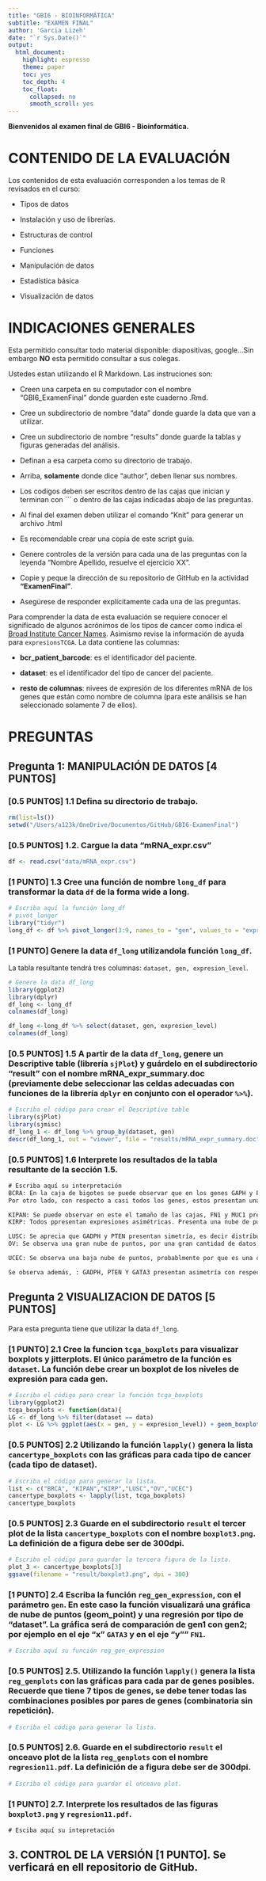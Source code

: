 ```yaml
---
title: "GBI6 - BIOINFORMÁTICA"
subtitle: "EXAMEN FINAL"
author: 'Garcia Lizeh'
date: "`r Sys.Date()`"
output:
  html_document:
    highlight: espresso
    theme: paper
    toc: yes
    toc_depth: 4
    toc_float:
      collapsed: no
      smooth_scroll: yes
---
```


**Bienvenidos al examen final de GBI6 - Bioinformática.**

# CONTENIDO DE LA EVALUACIÓN

Los contenidos de esta evaluación corresponden a los temas de R revisados en el curso:

-   Tipos de datos

-   Instalación y uso de librerías. 

-   Estructuras de control

-   Funciones

-   Manipulación de datos

-   Estadística básica

-   Visualización de datos

# INDICACIONES GENERALES

Esta permitido consultar todo material disponible: diapositivas, google...Sin embargo **NO** esta permitido consultar a sus colegas.

Ustedes estan utilizando el R Markdown. Las instruciones son:

-   Creen una carpeta en su computador con el nombre "GBI6_ExamenFinal" donde guarden este cuaderno .Rmd. 

- Cree un subdirectorio de nombre "data" donde guarde la data que van a utilizar.

- Cree un subdirectorio de nombre "results" donde guarde la tablas y figuras generadas del análisis.

-   Definan a esa carpeta como su directorio de trabajo.

-   Arriba, **solamente** donde dice "author", deben llenar sus nombres.

-   Los codigos deben ser escritos dentro de las cajas que inician y terminan con \`\`\` o dentro de las cajas indicadas abajo de las preguntas.

-   Al final del examen deben utilizar el comando "Knit" para generar un archivo .html

-   Es recomendable crear una copia de este script guía.

-   Genere controles de la versión para cada una de las preguntas con la leyenda "Nombre Apellido, resuelve el ejercicio XX". 

- Copie y peque la dirección de su repositorio de GitHub en la actividad **"ExamenFinal"**.

-   Asegúrese de responder explícitamente cada una de las preguntas.

Para comprender la data de esta evaluación se requiere conocer el significado de algunos acrónimos de los tipos de cancer como indica el [Broad Institute Cancer Names](https://gdac.broadinstitute.org/). Asimismo revise la información de ayuda para ```expresionsTCGA```. La data contiene las columnas: 

- **bcr_patient_barcode**: es el identificador del paciente. 

- **dataset**: es el identificador del tipo de cancer del paciente. 

- **resto de columnas**: nivees de expresión de los diferentes mRNA de los genes que están como nombre de columna (para este análisis se han seleccionado solamente 7 de ellos). 

# PREGUNTAS
## **Pregunta 1: MANIPULACIÓN DE DATOS [4 PUNTOS]**

### [0.5 PUNTOS] 1.1 Defina su directorio de trabajo. 
```r
rm(list=ls())
setwd("/Users/a123k/OneDrive/Documentos/GitHub/GBI6-ExamenFinal")

```

### [0.5 PUNTOS] 1.2. Cargue la data "mRNA_expr.csv"
```r
df <- read.csv("data/mRNA_expr.csv")
```

### [1 PUNTO] 1.3 Cree una función de nombre ```long_df``` para transformar la data ```df``` de la forma wide a long.

```r
# Escriba aquí la función long_df
# pivot_longer
library("tidyr")
long_df <- df %>% pivot_longer(3:9, names_to = "gen", values_to = "expresion_level")

```

### [1 PUNTO] Genere la data ```df_long``` utilizandola función ```long_df```. 
La tabla resultante tendrá tres columnas: ```dataset, gen, expresion_level```.  
```r
# Genere la data df_long 
library(ggplot2)
library(dplyr)
df_long <- long_df
colnames(df_long)

df_long <-long_df %>% select(dataset, gen, expresion_level)
colnames(df_long)

```

### [0.5 PUNTOS] 1.5 A partir de la data ```df_long```, genere un **Descriptive table** (librería ```sjPlot```) y guárdelo en el subdirectorio "result"  con el nombre **mRNA_expr_summary.doc** (previamente debe seleccionar las celdas adecuadas con funciones de la librería ```dplyr``` en conjunto con el operador ```%>%```). 
```r
# Escriba el código para crear el Descriptive table 
library(sjPlot)
library(sjmisc)
df_long_1 <- df_long %>% group_by(dataset, gen) 
descr(df_long_1, out = "viewer", file = "results/mRNA_expr_summary.doc")
```

### [0.5 PUNTOS] 1.6 Interprete los resultados de la tabla resultante de la sección 1.5. 


```tex
# Escriba aquí su interpretación 
BCRA: En la caja de bigotes se puede observar que en los genes GAPH y PTEN existe una distribución normal con respecto a la mediana, pues son más simétricos y su nivel de dispersión de los puntos es pequeña con respecto a los niveles atípicos. 
Por otro lado, con respecto a casi todos los genes, estos presentan una dispersión atípica.Se observan valores atípicos sobre la mediana y bajo la mediana, esto indica que existen niveles de expresión más bajos en ESR1, GATA3, XBP1, FN1, MUC, y en tanto a GADPH y PTEN presentan niveles de expresión altos como bajos.Por último, se obsserva una gran cantidad de puntos con respecto a otros tipos de cáncer, es decir hay una gran cantidad de datos.

KIPAN: Se puede observar en este el tamaño de las cajas, FN1 y MUC1 presenta un gran dispersión por lo contrario se puede ver que en PTEN y GATA3 se presenta una menor dispersión de los datos (caja pequeña), aqui también se observan valores atípicos de expresión; son mayores en FN1 y GATA3 y menores en ESR1, GAPH, y XBP1.
KIRP: Todos ppresentan expresiones asimétricas. Presenta una nube de puntos menor con respecto a los demás cancer esto debeido a una menor cantidad de datos. Se observa un valor atípico extremo, tienen una distribución anormal con respecto a la mediana, es decir hay casos de expresión anormales estos pueden ser afectados por factores como el cambio climático, la edad, y otros factores. GADPH y MUC1 presentan niveles de expresión altos (cajas grandes).

LUSC: Se aprecia que GADPH y PTEN presentan simetría, es decir distribución normal con respecto a la mediana. También presenta valores atípicos extremos con respecto a la mediana por lo que se observa que en GATA3, ESR1 puede haber una expresión alta de los genes o baja.
OV: Se observa una gran nube de puntos, por una gran cantidad de datos.

UCEC: Se observa una baja nube de puntos, probablmente por que es una cantidad de datos menor. Se aprecia que MUC1 presenta una distribución normal de la expresión de este gen con respecto a la media, presenta asimetría. Por otro lado, ESR1 presenta una cantidad de dispersión, por ello presenta mayor debido a su tamaño de la caja, mientras que GADPH presenta una menor dispersión de los puntos con respecto a la mediana.

Se observa además, : GADPH, PTEN Y GATA3 presentan asimetría con respecto a la mediana, es decir su nivel de expresión es normal. También se aprecia que la mayoría de genes presenta una distribución atípica extrema, se aprecia más en los genes ESR1, MUC1, PTEN pues los puntos están demasiado lejos con respecto a la mediana.

```

## **Pregunta 2 VISUALIZACION DE DATOS  [5 PUNTOS]**

Para esta pregunta tiene que utilizar la data ```df_long```. 

### [1 PUNTO] 2.1 Cree la funcion ```tcga_boxplots``` para visualizar boxplots y jitterplots. El único parámetro de la función es ```dataset```. La función debe crear un boxplot de los niveles de expresión para cada gen.

```r
# Escriba el código para crear la función tcga_boxplots
library(ggplot2)
tcga_boxplots <- function(data){
LG <- df_long %>% filter(dataset == data)
plot <- LG %>% ggplot(aes(x = gen, y = expresion_level)) + geom_boxplot() + geom_jitter(alpha=0.9, size=0.5)} 
```

### [0.5 PUNTOS] 2.2 Utilizando la función ```lapply()``` genera la lista ```cancertype_boxplots``` con las gráficas para cada tipo de cancer (cada tipo de dataset). 
```r
# Escriba el código para generar la lista.
list <- c("BRCA", "KIPAN","KIRP","LUSC","OV","UCEC")
cancertype_boxplots <- lapply(list, tcga_boxplots)
cancertype_boxplots
```

### [0.5 PUNTOS] 2.3 Guarde en el subdirectorio ```result``` el tercer plot de la lista ```cancertype_boxplots``` con el nombre ```boxplot3.png```. La definición de a figura debe ser de 300dpi. 
```r
# Escriba el código para guardar la tercera figura de la lista. 
plot_3 <- cancertype_boxplots[3]
ggsave(filename = "result/boxplot3.png", dpi = 300)
```


### [1 PUNTO] 2.4 Escriba la función ```reg_gen_expression```, con el parámetro ```gen```. En este caso la función visualizará una gráfica de nube de puntos (geom_point) y una regresión por tipo de "dataset". La gráfica será de comparación de gen1 con gen2; por ejemplo en el eje "x" ```GATA3``` y en el eje "y"" ```FN1```.  

```r
# Escriba aquí su función reg_gen_expression


```


### [0.5 PUNTOS] 2.5. Utilizando la función ```lapply()``` genera la lista ```reg_genplots``` con las gráficas para cada par de genes posibles. Recuerde que tiene 7 tipos de genes, se debe tener todas las combinaciones posibles por pares de genes (combinatoria sin repetición).
```r
# Escriba el código para generar la lista. 

```


### [0.5 PUNTOS] 2.6. Guarde en el subdirectorio ```result``` el onceavo plot de la lista ```reg_genplots``` con el nombre ```regresion11.pdf```. La definición de a figura debe ser de 300dpi. 
```r
# Escriba el código para guardar el onceavo plot. 
```


### [1 PUNTO] 2.7. Interprete los resultados de las figuras ```boxplot3.png``` y ```regresion11.pdf```.

```tex
# Esciba aquí su intepretación

```

## 3. CONTROL DE LA VERSIÓN [1 PUNTO]. Se verficará en ell repositorio de GitHub. 

